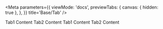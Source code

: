 
<Meta
    parameters={{
        viewMode: 'docs',
        previewTabs: {
            canvas: { hidden: true },
        },
    }}
    title='Base/Tab'
/>

<Canvas>
    <Story name='button'>
        <Tab type={'btn'} color={'info'} use={'Tab1'} onSelected={console.log}>
            <TabItem name={'Tab1'}>Tab1 Content</TabItem>
            <TabItem name={'Tab2'}>Tab2 Content</TabItem>
        </Tab>
    </Story>
</Canvas>

<Canvas>
    <Story name='line'>
        <Tab type={'line'} color={'danger'} use={'Tab1'}>
            <TabItem name={'Tab1'}>Tab1 Content</TabItem>
            <TabItem name={'Tab2'}>Tab2 Content</TabItem>
        </Tab>
    </Story>
</Canvas>
